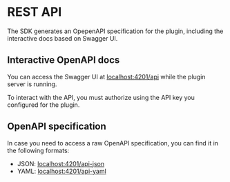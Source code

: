 # REST API

The SDK generates an OpepenAPI specification for the plugin, including the interactive docs based on Swagger UI.

## Interactive OpenAPI docs

You can access the Swagger UI at [localhost:4201/api](http://localhost:4201/api) while the plugin server is running.

To interact with the API, you must authorize using the API key you configured for the plugin.

## OpenAPI specification

In case you need to access a raw OpenAPI specification, you can find it in the following formats:

- JSON: [localhost:4201/api-json](http://localhost:4201/api-json)
- YAML: [localhost:4201/api-yaml](http://localhost:4201/api-yaml)
